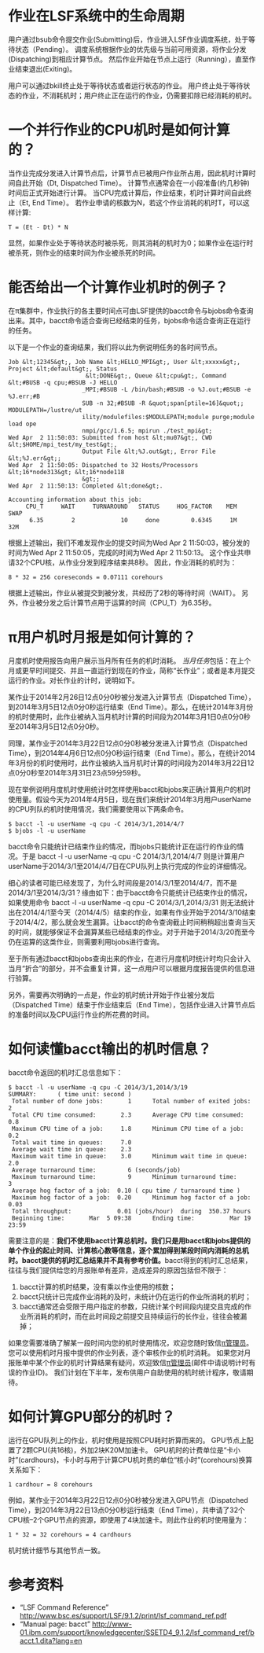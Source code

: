 = 作业在LSF系统中的生命周期 =

用户通过bsub命令提交作业(Submitting)后，作业进入LSF作业调度系统，处于等待状态（Pending）。 调度系统根据作业的优先级与当前可用资源，将作业分发(Dispatching)到相应计算节点。 然后作业开始在节点上运行（Running），直至作业结束退出(Exiting)。

用户可以通过bkill终止处于等待状态或者运行状态的作业。 用户终止处于等待状态的作业，不消耗机时；用户终止正在运行的作业，仍需要扣除已经消耗的机时。

= 一个并行作业的CPU机时是如何计算的？ =

当作业完成分发进入计算节点后，计算节点已被用户作业所占用，因此机时计算时间自此开始（Dt, Dispatched Time）。 计算节点通常会在一小段准备(约几秒钟)时间后正式开始进行计算。 当CPU完成计算后，作业结束，机时计算时间自此终止（Et, End Time）。 若作业申请的核数为N，若这个作业消耗的机时T，可以这样计算:

<pre>T = (Et - Dt) * N</pre>
显然，如果作业处于等待状态时被杀死，则其消耗的机时为0；如果作业在运行时被杀死，则作业的结束时间为作业被杀死的时间。

= 能否给出一个计算作业机时的例子？ =

在π集群中，作业执行的各主要时间点可由LSF提供的bacct命令与bjobs命令查询出来。其中，bacct命令适合查询已经结束的任务，bjobs命令适合查询正在运行的任务。

以下是一个作业的查询结果，我们将以此为例说明任务的各时间节点。

<pre>Job &lt;12345&gt;, Job Name &lt;HELLO_MPI&gt;, User &lt;xxxxx&gt;, Project &lt;default&gt;, Status
                      &lt;DONE&gt;, Queue &lt;cpu&gt;, Command &lt;#BUSB -q cpu;#BSUB -J HELLO
                     _MPI;#BSUB -L /bin/bash;#BSUB -o %J.out;#BSUB -e %J.err;#B
                     SUB -n 32;#BSUB -R &quot;span[ptile=16]&quot;; MODULEPATH=/lustre/ut
                     ility/modulefiles:$MODULEPATH;module purge;module load ope
                     nmpi/gcc/1.6.5; mpirun ./test_mpi&gt;
Wed Apr  2 11:50:03: Submitted from host &lt;mu07&gt;, CWD &lt;$HOME/mpi_test/my_test&gt;,
                     Output File &lt;%J.out&gt;, Error File &lt;%J.err&gt;;
Wed Apr  2 11:50:05: Dispatched to 32 Hosts/Processors &lt;16*node313&gt; &lt;16*node118
                     &gt;;
Wed Apr  2 11:50:13: Completed &lt;done&gt;.

Accounting information about this job:
     CPU_T     WAIT     TURNAROUND   STATUS     HOG_FACTOR    MEM    SWAP
      6.35        2             10     done         0.6345     1M     32M</pre>
根据上述输出，我们不难发现作业的提交时间为Wed Apr 2 11:50:03，被分发的时间为Wed Apr 2 11:50:05，完成的时间为Wed Apr 2 11:50:13。 这个作业共申请32个CPU核，从作业分发到程序结束共8秒。 因此，作业消耗的机时为：

<pre>8 * 32 = 256 coreseconds = 0.07111 corehours</pre>
根据上述输出，作业从被提交到被分发，共经历了2秒的等待时间（WAIT）。 另外，作业被分发之后计算节点用于运算的时间（CPU_T）为6.35秒。

= π用户机时月报是如何计算的？ =

月度机时使用报告向用户展示当月所有任务的机时消耗。 ''当月任务''包括：在上个月或更早时间提交、并且一直运行到现在的作业，简称“长作业”；或者是本月提交运行的作业。对长作业的计时，说明如下。

某作业于2014年2月26日12点0分0秒被分发进入计算节点（Dispatched Time），到2014年3月5日12点0分0秒运行结束（End Time）。那么，在统计2014年3月份的机时使用时，此作业被纳入当月机时计算的时间段为2014年3月1日0点0分0秒至2014年3月5日12点0分0秒。

同理，某作业于2014年3月22日12点0分0秒被分发进入计算节点（Dispatched Time），到2014年4月6日12点0分0秒运行结束（End Time）。那么，在统计2014年3月份的机时使用时，此作业被纳入当月机时计算的时间段为2014年3月22日12点0分0秒至2014年3月31日23点59分59秒。

现在举例说明月度机时使用统计时怎样使用bacct和bjobs来正确计算用户的机时使用量。假设今天为2014年4月5日，现在我们来统计2014年3月用户userName的CPU列队的机时使用情况，我们需要使用以下两条命令。

<pre>$ bacct -l -u userName -q cpu -C 2014/3/1,2014/4/7
$ bjobs -l -u userName</pre>
bacct命令只能统计已结束作业的情况，而bjobs只能统计正在运行的作业的情况。于是 bacct -l -u userName -q cpu -C 2014/3/1,2014/4/7 则是计算用户userName于2014/3/1至2014/4/7日在CPU队列上执行完成的作业的详细情况。

细心的读者可能已经发现了，为什么时间段是2014/3/1至2014/4/7，而不是2014/3/1至2014/3/31？缘由如下：由于bacct命令只能统计已结束作业的情况，如果使用命令 bacct -l -u userName -q cpu -C 2014/3/1,2014/3/31 则无法统计出在2014/4/1至今天（2014/4/5）结束的作业，如果有作业开始于2014/3/10结束于2014/4/2，那么就会发生漏算。让bacct的命令查询截止时间稍稍超出查询当天的时间，就能够保证不会漏算某些已经结束的作业。对于开始于2014/3/20而至今仍在运算的这类作业，则需要利用bjobs进行查询。

至于所有通过bacct和bjobs查询出来的作业，在进行月度机时统计时均只会计入当月“折合”的部分，并不会重复计算，这一点用户可以根据月度报告提供的信息进行验算。

另外，需要再次明确的一点是，作业的机时统计开始于作业被分发后（Dispatched Time）结束于作业结束后（End Time），包括作业进入计算节点后的准备时间以及CPU运行作业的所花费的时间。

= 如何读懂bacct输出的机时信息？ =

bacct命令返回的机时汇总信息如下：

<pre>$ bacct -l -u userName -q cpu -C 2014/3/1,2014/3/19
SUMMARY:      ( time unit: second )
 Total number of done jobs:       1      Total number of exited jobs:     2
 Total CPU time consumed:       2.3      Average CPU time consumed:     0.8
 Maximum CPU time of a job:     1.8      Minimum CPU time of a job:     0.2
 Total wait time in queues:     7.0
 Average wait time in queue:    2.3
 Maximum wait time in queue:    3.0      Minimum wait time in queue:    2.0
 Average turnaround time:         6 (seconds/job)
 Maximum turnaround time:         9      Minimum turnaround time:         3
 Average hog factor of a job:  0.10 ( cpu time / turnaround time )
 Maximum hog factor of a job:  0.20      Minimum hog factor of a job:  0.03
 Total throughput:             0.01 (jobs/hour)  during  350.37 hours
 Beginning time:       Mar  5 09:38      Ending time:          Mar 19 23:59</pre>
需要注意的是：'''我们不使用bacct计算总机时。我们只是用bacct和bjobs提供的单个作业的起止时间、计算核心数等信息，逐个累加得到某段时间内消耗的总机时。bacct提供的机时汇总结果并不具有参考价值。'''bacct得到的机时汇总结果，往往与我们提供给您的月报账单有差异，造成差异的原因包括但不限于：

# bacct计算的机时结果，没有乘以作业使用的核数；
# bacct只统计已完成作业消耗的及时，未统计仍在运行的作业所消耗的机时；
# bacct通常还会受限于用户指定的参数，只统计某个时间段内提交且完成的作业所消耗的机时，而在此时间段之前提交且持续运行的长作业，往往会被漏掉；

如果您需要准确了解某一段时间内您的机时使用情况，欢迎您随时致信[mailto:sjtuhpc-sysadmin@googlegroups.com π管理员]。 您可以使用机时月报中提供的作业列表，逐个审核作业的机时消耗。 如果您对月报账单中某个作业的机时计算结果有疑问，欢迎致信[mailto:sjtuhpc-sysadmin@googlegroups.com π管理员](邮件中请说明计时有误的作业ID)。 我们计划在下半年，发布供用户自助使用的机时统计程序，敬请期待。

= 如何计算GPU部分的机时？ =

运行在GPU队列上的作业，机时使用是按照CPU耗时折算而来的。 GPU节点上配置了2颗CPU(共16核)，外加2块K20M加速卡。 GPU机时的计费单位是“卡小时”(cardhours)，卡小时与用于计算CPU机时费的单位“核小时”(corehours)换算关系如下：

<pre>1 cardhour = 8 corehours</pre>
例如，某作业于2014年3月22日12点0分0秒被分发进入GPU节点（Dispatched Time），到2014年3月22日13点0分0秒运行结束（End Time），共申请了32个CPU核–2个GPU节点的资源，即使用了4块加速卡。则此作业的机时使用量为：

<pre>1 * 32 = 32 corehours = 4 cardhours</pre>
机时统计细节与其他节点一致。

= 参考资料 =

* “LSF Command Reference” http://www.bsc.es/support/LSF/9.1.2/print/lsf_command_ref.pdf
* “Manual page: bacct” http://www-01.ibm.com/support/knowledgecenter/SSETD4_9.1.2/lsf_command_ref/bacct.1.dita?lang=en
